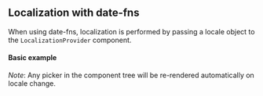
<PageMeta title="Date-fns localization - @material-ui/pickers" />

## Localization with date-fns

When using date-fns, localization is performed by passing a locale object to the `LocalizationProvider` component.

<Ad />

#### Basic example

_Note_: Any picker in the component tree will be re-rendered automatically on locale change.

<Example source={DateFnsExample} />
